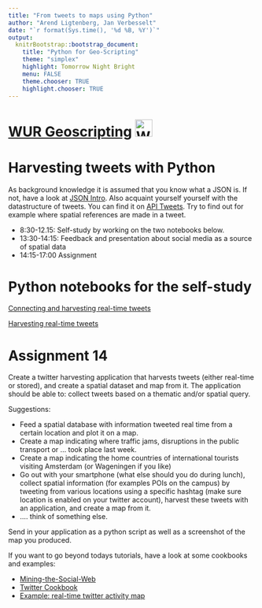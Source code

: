 ```yaml
---
title: "From tweets to maps using Python"
author: "Arend Ligtenberg, Jan Verbesselt"
date: "`r format(Sys.time(), '%d %B, %Y')`"
output:
  knitrBootstrap::bootstrap_document:
    title: "Python for Geo-Scripting"
    theme: "simplex"
    highlight: Tomorrow Night Bright
    menu: FALSE
    theme.chooser: TRUE
    highlight.chooser: TRUE
---
```


# [WUR Geoscripting](https://geoscripting-wur.github.io/) <img src="http://www.wur.nl/upload/b43b7095-e452-482a-8969-fed9a50393a8_WUR_RGB_standard.png" alt="WUR logo" style="height: 35px;"/>

# Harvesting tweets with Python

As background knowledge it is assumed that you know what a JSON is. If not, have a look at [JSON Intro](https://www.w3schools.com/js/js_json_intro.asp). Also acquaint yourself yourself with the datastructure of tweets. You can find it on [API Tweets](https://dev.twitter.com/overview/api/tweets). Try to find out for example where spatial references are made in a tweet.

* 8:30-12.15: Self-study by working on the two notebooks below. 
* 13:30-14:15: Feedback and presentation about social media as a source of spatial data
* 14:15-17:00 Assignment

# Python notebooks for the self-study

[Connecting and harvesting real-time tweets](http://nbviewer.jupyter.org/github/GeoScripting-WUR/PythonWeek/blob/gh-pages/ConnectingandharvestingtweetswithPython.ipynb)

[Harvesting real-time tweets](http://nbviewer.jupyter.org/github/GeoScripting-WUR/PythonWeek/blob/gh-pages/HarvestingRealTimeTweets.ipynb)


# Assignment 14

Create a twitter harvesting application that harvests tweets (either real-time or stored), and create a spatial dataset and map from it. 
The application should be able to: collect tweets based on a thematic and/or spatial query. 

Suggestions:

* Feed a spatial database with information tweeted real time from a certain location and plot it on a map.
* Create a map indicating where traffic jams, disruptions in the public transport or ... took place last week.
* Create a map indicating the home countries of international tourists visiting Amsterdam (or Wageningen if you like)
* Go out with your smartphone (what else should you do during lunch), collect spatial information (for examples POIs on the campus) by tweeting from various locations using a specific hashtag (make sure location is enabled on your twitter account), harvest these tweets with an application, and create a map from it.
* .... think of something else.

Send in your application as a python script as well as a screenshot of the map you produced.

If you want to go beyond todays tutorials, have a look at some cookbooks and examples:

* [Mining-the-Social-Web](https://github.com/ptwobrussell/Mining-the-Social-Web-2nd-Edition/blob/master/ipynb/Chapter%201%20-%20Mining%20Twitter.ipynb)
* [Twitter Cookbook](http://nbviewer.jupyter.org/github/ptwobrussell/Mining-the-Social-Web-2nd-Edition/blob/master/ipynb/Chapter%209%20-%20Twitter%20Cookbook.ipynb)
* [Example: real-time twitter activity map](https://www.tweetping.net/)



